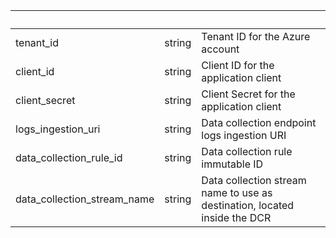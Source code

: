 | &nbsp; | &nbsp; | &nbsp; |
|---|---|---|
| tenant_id | string | Tenant ID for the Azure account |
| client_id | string | Client ID for the application client |
| client_secret | string | Client Secret for the application client |
| logs_ingestion_uri | string | Data collection endpoint logs ingestion URI |
| data_collection_rule_id | string | Data collection rule immutable ID |
| data_collection_stream_name | string | Data collection stream name to use as destination, located inside the DCR |